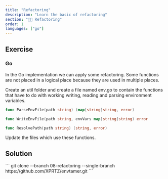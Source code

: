 ```yaml
---
title: "Refactoring"
description: "Learn the basic of refactoring"
section: "🧑‍💻 Refactoring"
order: 1
languages: ["go"]
---
```


## Exercise

### Go

In the Go implementation we can apply some refactoring. Some functions are not placed in a logical place because they are used in multiple places.

Create an util folder and create a file named env.go to contain the functions that have to do with working writing, reading and parsing environment variables.

```go
func ParseEnvFile(path string) (map[string]string, error)

func WriteEnvFile(path string, envVars map[string]string) error

func ResolvePath(path string) (string, error)
```

Update the files which use these functions.

## Solution

<Collapsible>
```
git clone --branch 08-refactoring --single-branch https://github.com/XPRTZ/envtamer.git
```
</Collapsible>
